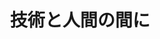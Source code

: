 ﻿---
title: "技術と人間の間に"
category: "工学院"
vol: 44
interviewee: "梅室 博行 "
url: ""
tags: ["人間"]
pdf: "44-4.pdf"
career: ""
pdfurl: "44-4/44-4.pdf"
preface: "人と技術。発展し続ける技術と我々人間がいかにうまくつきあっていくか。梅室ではこれをキーワードに日夜研究を進めている。"
---
